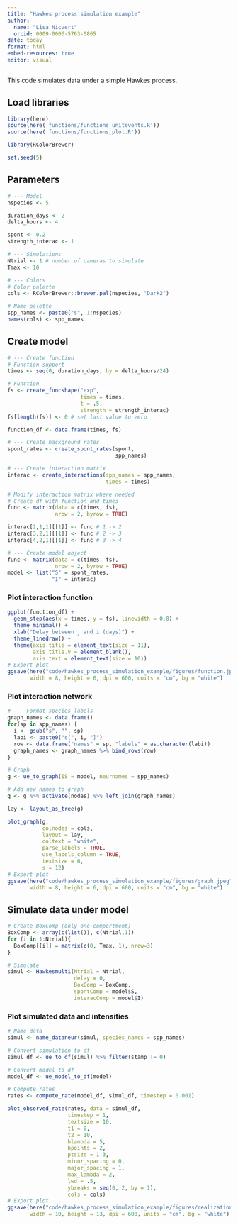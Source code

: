 ```yaml
---
title: "Hawkes process simulation example"
author: 
  name: "Lisa Nicvert"
  orcid: 0009-0006-5763-0865
date: today
format: html
embed-resources: true
editor: visual
---
```


This code simulates data under a simple Hawkes process.

## Load libraries

```r
library(here)
source(here('functions/functions_unitevents.R'))
source(here('functions/functions_plot.R'))

library(RColorBrewer)

set.seed(5)
```

## Parameters

```r
# --- Model
nspecies <- 5

duration_days <- 2
delta_hours <- 4

spont <- 0.2
strength_interac <- 1

# --- Simulations
Ntrial <- 1 # number of cameras to simulate
Tmax <- 10

# --- Colors
# Color palette
cols <- RColorBrewer::brewer.pal(nspecies, "Dark2")

# Name palette
spp_names <- paste0("s", 1:nspecies)
names(cols) <- spp_names
```

## Create model

```r
# --- Create function
# Function support
times <- seq(0, duration_days, by = delta_hours/24)

# Function
fs <- create_funcshape("exp", 
                       times = times, 
                       t = .5,
                       strength = strength_interac)
fs[length(fs)] <- 0 # set last value to zero

function_df <- data.frame(times, fs)

# --- Create background rates
spont_rates <- create_spont_rates(spont, 
                                  spp_names)

# --- Create interaction matrix
interac <- create_interactions(spp_names = spp_names, 
                               times = times)

# Modify interaction matrix where needed
# Create df with function and times
func <- matrix(data = c(times, fs),
               nrow = 2, byrow = TRUE)

interac[2,1,1][[1]] <- func # 1 -> 2
interac[3,2,1][[1]] <- func # 2 -> 3
interac[4,2,1][[1]] <- func # 3 -> 4

# --- Create model object
func <- matrix(data = c(times, fs),
               nrow = 2, byrow = TRUE)
model <- list("S" = spont_rates, 
              "I" = interac)

```

### Plot interaction function

```r
ggplot(function_df) + 
  geom_step(aes(x = times, y = fs), linewidth = 0.8) +
  theme_minimal() +
  xlab("Delay between j and i (days)") +
  theme_linedraw() +
  theme(axis.title = element_text(size = 11),
        axis.title.y = element_blank(),
        axis.text = element_text(size = 10))
# Export plot
ggsave(here("code/hawkes_process_simulation_example/figures/function.jpeg"),
       width = 8, height = 6, dpi = 600, units = "cm", bg = "white")
```

### Plot interaction network

```r
# --- Format species labels
graph_names <- data.frame()
for(sp in spp_names) {
  i <- gsub("s", "", sp)
  labi <- paste0("s[", i, "]")
  row <- data.frame("names" = sp, "labels" = as.character(labi))
  graph_names <- graph_names %>% bind_rows(row)
}

# Graph
g <- ue_to_graph(IS = model, neurnames = spp_names)

# Add new names to graph
g <- g %>% activate(nodes) %>% left_join(graph_names)

lay <- layout_as_tree(g)

plot_graph(g, 
           colnodes = cols,
           layout = lay,
           coltext = "white",
           parse_labels = TRUE,
           use_labels_column = TRUE,
           textsize = 6, 
           s = 12)
# Export plot
ggsave(here("code/hawkes_process_simulation_example/figures/graph.jpeg"),
       width = 8, height = 6, dpi = 600, units = "cm", bg = "white")
```

## Simulate data under model

```r
# Create BoxComp (only one comportment)
BoxComp <- array(c(list()), c(Ntrial,1))
for (i in 1:Ntrial){
  BoxComp[[i]] = matrix(c(0, Tmax, 1), nrow=3)
}

# Simulate
simul <- Hawkesmulti(Ntrial = Ntrial, 
                     delay = 0, 
                     BoxComp = BoxComp, 
                     spontComp = model$S, 
                     interacComp = model$I)
```

### Plot simulated data and intensities

```r
# Name data
simul <- name_dataneur(simul, species_names = spp_names)

# Convert simulation to df
simul_df <- ue_to_df(simul) %>% filter(stamp != 0)

# Convert model to df
model_df <- ue_model_to_df(model)

# Compute rates
rates <- compute_rate(model_df, simul_df, timestep = 0.001)

plot_observed_rate(rates, data = simul_df, 
                   timestep = 1,
                   textsize = 10,
                   t1 = 0,
                   t2 = 10,
                   hlambda = 5,
                   hpoints = 2,
                   ptsize = 1.3,
                   minor_spacing = 0,
                   major_spacing = 1,
                   max_lambda = 2,
                   lwd = .5,
                   ybreaks = seq(0, 2, by = 1),
                   cols = cols)
# Export plot
ggsave(here("code/hawkes_process_simulation_example/figures/realization.jpeg"),
       width = 10, height = 13, dpi = 600, units = "cm", bg = "white")
```
